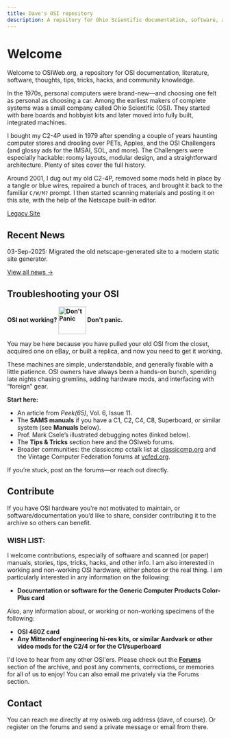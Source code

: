 ```yaml
---
title: Dave's OSI repository
description: A repsitory for Ohio Scientific documentation, software, and community knowledge
---
```


# Welcome

Welcome to OSIWeb.org, a repository for OSI documentation, literature, software,
thoughts, tips, tricks, hacks, and community knowledge.

In the 1970s, personal computers were brand-new—and choosing one felt as
personal as choosing a car. Among the earliest makers of complete systems was a
small company called Ohio Scientific (OSI). They started with bare boards and
hobbyist kits and later moved into fully built, integrated machines.

I bought my C2-4P used in 1979 after spending a couple of years haunting
computer stores and drooling over PETs, Apples, and the OSI Challengers (and
glossy ads for the IMSAI, SOL, and more). The Challengers were especially
hackable: roomy layouts, modular design, and a straightforward architecture.
Plenty of sites cover the full history.

Around 2001, I dug out my old C2-4P, removed some mods held in place by a tangle
or blue wires, repaired a bunch of traces, and brought it back to the familiar
`C/W/M?` prompt. I then started scanning materials and posting it on this site,
with the help of the Netscape built-in editor.

[Legacy Site](/legacy.html)

## Recent News

03-Sep-2025: Migrated the old netscape-generated site to a modern static site generator.

[View all news →](/news)


## Troubleshooting your OSI

**OSI not working? <img src="/images/dont-panic.svg" alt="Don't Panic" style="height: 64px; width: auto; display: inline; vertical-align: middle;" /> Don't panic.**

You may be here because you have pulled your old OSI from the closet, acquired
one on eBay, or built a replica, and now you need to get it working.

These machines are simple, understandable, and generally fixable with a little
patience. OSI owners have always been a hands-on bunch, spending late nights
chasing gremlins, adding hardware mods, and interfacing with “foreign” gear.

**Start here:**

- An article from *Peek(65)*, Vol. 6, Issue 11.
- The **SAMS manuals** if you have a C1, C2, C4, C8, Superboard, or similar system (see **Manuals** below).
- Prof. Mark Csele’s illustrated debugging notes (linked below).
- The **Tips & Tricks** section here and the OSIweb forums.
- Broader communities: the classiccmp cctalk list at [classiccmp.org](http://www.classiccmp.org) and the Vintage Computer Federation forums at [vcfed.org](https://forum.vcfed.org).

If you’re stuck, post on the forums—or reach out directly.

## Contribute

If you have OSI hardware you’re not motivated to maintain, or software/documentation you’d like to share, consider contributing it to the archive so others can benefit.

### WISH LIST:

I welcome contributions, especially of software and scanned (or paper) manuals, stories, tips, tricks, hacks, and other info. I am also interested in working and non-working OSI hardware, either photos or the real thing. I am particularly interested in any information on the following:

- **Documentation or software for the Generic Computer Products Color-Plus card**

Also, any information about, or working or non-working specimens of the following:

- **OSI 460Z card**
- **Any Mittendorf engineering hi-res kits, or similar Aardvark or other video mods for the C2/4 or for the C1/superboard**

I'd love to hear from any other OSI'ers. Please check out the **[Forums](/forum)** section of the archive, and post any comments, corrections, or memories for all of us to enjoy! You can also email me privately via the Forums section.

## Contact

You can reach me directly at my osiweb.org address (dave, of course). Or register on the forums and send a private message or email from there.
